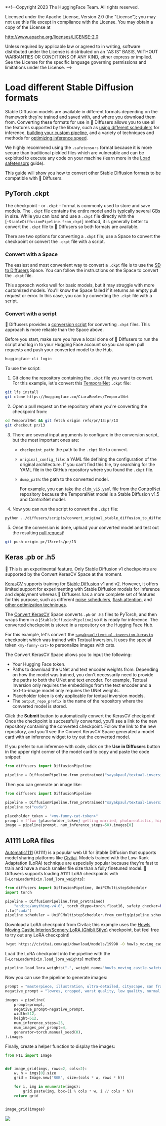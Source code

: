 *<!--Copyright 2023 The HuggingFace Team. All rights reserved.

Licensed under the Apache License, Version 2.0 (the "License"); you may not use this file except in compliance with
the License. You may obtain a copy of the License at

http://www.apache.org/licenses/LICENSE-2.0

Unless required by applicable law or agreed to in writing, software distributed under the License is distributed on
an "AS IS" BASIS, WITHOUT WARRANTIES OR CONDITIONS OF ANY KIND, either express or implied. See the License for the
specific language governing permissions and limitations under the License.
-->

# Load different Stable Diffusion formats

Stable Diffusion models are available in different formats depending on the framework they're trained and saved with, and where you download them from. Converting these formats for use in 🤗 Diffusers allows you to use all the features supported by the library, such as [using different schedulers](schedulers) for inference, [building your custom pipeline](write_own_pipeline), and a variety of techniques and methods for [optimizing inference speed](./optimization/opt_overview).

<Tip>

We highly recommend using the `.safetensors` format because it is more secure than traditional pickled files which are vulnerable and can be exploited to execute any code on your machine (learn more in the [Load safetensors](using_safetensors) guide).

</Tip>

This guide will show you how to convert other Stable Diffusion formats to be compatible with 🤗 Diffusers.

## PyTorch .ckpt

The checkpoint - or `.ckpt` - format is commonly used to store and save models. The `.ckpt` file contains the entire model and is typically several GBs in size. While you can load and use a `.ckpt` file directly with the [`~StableDiffusionPipeline.from_ckpt`] method, it is generally better to convert the `.ckpt` file to 🤗 Diffusers so both formats are available.

There are two options for converting a `.ckpt` file; use a Space to convert the checkpoint or convert the `.ckpt` file with a script.

### Convert with a Space

The easiest and most convenient way to convert a `.ckpt` file is to use the [SD to Diffusers](https://huggingface.co/spaces/diffusers/sd-to-diffusers) Space. You can follow the instructions on the Space to convert the `.ckpt` file.

This approach works well for basic models, but it may struggle with more customized models. You'll know the Space failed if it returns an empty pull request or error. In this case, you can try converting the `.ckpt` file with a script. 

### Convert with a script

🤗 Diffusers provides a [conversion script](https://github.com/huggingface/diffusers/blob/main/scripts/convert_original_stable_diffusion_to_diffusers.py) for converting `.ckpt` files. This approach is more reliable than the Space above. 

Before you start, make sure you have a local clone of 🤗 Diffusers to run the script and log in to your Hugging Face account so you can open pull requests and push your converted model to the Hub.

```bash
huggingface-cli login
```

To use the script:

1. Git clone the repository containing the `.ckpt` file you want to convert. For this example, let's convert this [TemporalNet](https://huggingface.co/CiaraRowles/TemporalNet) `.ckpt` file:

```bash
git lfs install
git clone https://huggingface.co/CiaraRowles/TemporalNet
```

2. Open a pull request on the repository where you're converting the checkpoint from:

```bash
cd TemporalNet && git fetch origin refs/pr/13:pr/13
git checkout pr/13
```

3. There are several input arguments to configure in the conversion script, but the most important ones are:

    - `checkpoint_path`: the path to the `.ckpt` file to convert.
    - `original_config_file`: a YAML file defining the configuration of the original architecture. If you can't find this file, try searching for the YAML file in the GitHub repository where you found the `.ckpt` file.
    - `dump_path`: the path to the converted model.

        For example, you can take the `cldm_v15.yaml` file from the [ControlNet](https://github.com/lllyasviel/ControlNet/tree/main/models) repository because the TemporalNet model is a Stable Diffusion v1.5 and ControlNet model.

4. Now you can run the script to convert the `.ckpt` file:

```bash
python ../diffusers/scripts/convert_original_stable_diffusion_to_diffusers.py --checkpoint_path temporalnetv3.ckpt --original_config_file cldm_v15.yaml --dump_path ./ --controlnet
```

5. Once the conversion is done, upload your converted model and test out the resulting [pull request](https://huggingface.co/CiaraRowles/TemporalNet/discussions/13)!

```bash
git push origin pr/13:refs/pr/13
```

## Keras .pb or .h5

<Tip warning={true}>

🧪 This is an experimental feature. Only Stable Diffusion v1 checkpoints are supported by the Convert KerasCV Space at the moment. 

</Tip>

[KerasCV](https://keras.io/keras_cv/) supports training for [Stable Diffusion](https://github.com/keras-team/keras-cv/blob/master/keras_cv/models/stable_diffusion) v1 and v2. However, it offers limited support for experimenting with Stable Diffusion models for inference and deployment whereas 🤗 Diffusers has a more complete set of features for this purpose, such as different [noise schedulers](https://huggingface.co/docs/diffusers/using-diffusers/schedulers), [flash attention](https://huggingface.co/docs/diffusers/optimization/xformers), and [other 
optimization techniques](https://huggingface.co/docs/diffusers/optimization/fp16).

The [Convert KerasCV](https://huggingface.co/spaces/sayakpaul/convert-kerascv-sd-diffusers) Space converts `.pb` or `.h5` files to PyTorch, and then wraps them in a [`StableDiffusionPipeline`] so it is ready for inference. The converted checkpoint is stored in a repository on the Hugging Face Hub.

For this example, let's convert the [`sayakpaul/textual-inversion-kerasio`](https://huggingface.co/sayakpaul/textual-inversion-kerasio/tree/main) checkpoint which was trained with Textual Inversion. It uses the special token `<my-funny-cat>` to personalize images with cats.

The Convert KerasCV Space allows you to input the following:

* Your Hugging Face token.
* Paths to download the UNet and text encoder weights from. Depending on how the model was trained, you don't necessarily need to provide the paths to both the UNet and text encoder. For example, Textual Inversion only requires the embeddings from the text encoder and a text-to-image model only requires the UNet weights.
* Placeholder token is only applicable for textual inversion models.
* The `output_repo_prefix` is the name of the repository where the converted model is stored.

Click the **Submit** button to automatically convert the KerasCV checkpoint! Once the checkpoint is successfully converted, you'll see a link to the new repository containing the converted checkpoint. Follow the link to the new repository, and you'll see the Convert KerasCV Space generated a model card with an inference widget to try out the converted model.

If you prefer to run inference with code, click on the **Use in Diffusers** button in the upper right corner of the model card to copy and paste the code snippet:

```py
from diffusers import DiffusionPipeline

pipeline = DiffusionPipeline.from_pretrained("sayakpaul/textual-inversion-cat-kerascv_sd_diffusers_pipeline")
```

Then you can generate an image like:

```py
from diffusers import DiffusionPipeline

pipeline = DiffusionPipeline.from_pretrained("sayakpaul/textual-inversion-cat-kerascv_sd_diffusers_pipeline")
pipeline.to("cuda")

placeholder_token = "<my-funny-cat-token>"
prompt = f"two {placeholder_token} getting married, photorealistic, high quality"
image = pipeline(prompt, num_inference_steps=50).images[0]
```

## A1111 LoRA files

[Automatic1111](https://github.com/AUTOMATIC1111/stable-diffusion-webui) (A1111) is a popular web UI for Stable Diffusion that supports model sharing platforms like [Civitai](https://civitai.com/). Models trained with the Low-Rank Adaptation (LoRA) technique are especially popular because they're fast to train and have a much smaller file size than a fully finetuned model. 🤗 Diffusers supports loading A1111 LoRA checkpoints with [`~LoraLoaderMixin.load_lora_weights`]:

```py
from diffusers import DiffusionPipeline, UniPCMultistepScheduler
import torch

pipeline = DiffusionPipeline.from_pretrained(
    "andite/anything-v4.0", torch_dtype=torch.float16, safety_checker=None
).to("cuda")
pipeline.scheduler = UniPCMultistepScheduler.from_config(pipeline.scheduler.config)
```

Download a LoRA checkpoint from Civitai; this example uses the [Howls Moving Castle,Interior/Scenery LoRA (Ghibli Stlye)](https://civitai.com/models/14605?modelVersionId=19998) checkpoint, but feel free to try out any LoRA checkpoint!

```bash
!wget https://civitai.com/api/download/models/19998 -O howls_moving_castle.safetensors
```

Load the LoRA checkpoint into the pipeline with the [`~LoraLoaderMixin.load_lora_weights`] method:

```py
pipeline.load_lora_weights(".", weight_name="howls_moving_castle.safetensors")
```

Now you can use the pipeline to generate images:

```py
prompt = "masterpiece, illustration, ultra-detailed, cityscape, san francisco, golden gate bridge, california, bay area, in the snow, beautiful detailed starry sky"
negative_prompt = "lowres, cropped, worst quality, low quality, normal quality, artifacts, signature, watermark, username, blurry, more than one bridge, bad architecture"

images = pipeline(
    prompt=prompt,
    negative_prompt=negative_prompt,
    width=512,
    height=512,
    num_inference_steps=25,
    num_images_per_prompt=4,
    generator=torch.manual_seed(0),
).images
```

Finally, create a helper function to display the images:

```py
from PIL import Image


def image_grid(imgs, rows=2, cols=2):
    w, h = imgs[0].size
    grid = Image.new("RGB", size=(cols * w, rows * h))

    for i, img in enumerate(imgs):
        grid.paste(img, box=(i % cols * w, i // cols * h))
    return grid


image_grid(images)
```

<div class="flex justify-center">
    <img src="https://huggingface.co/datasets/huggingface/documentation-images/resolve/main/diffusers/a1111-lora-sf.png"/>
</div>
